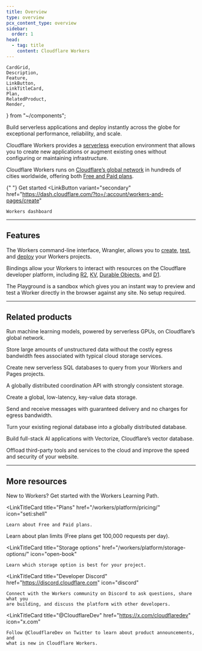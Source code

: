 ```yaml
---
title: Overview
type: overview
pcx_content_type: overview
sidebar:
  order: 1
head:
  - tag: title
    content: Cloudflare Workers
---
```


	CardGrid,
	Description,
	Feature,
	LinkButton,
	LinkTitleCard,
	Plan,
	RelatedProduct,
	Render,
} from "~/components";

<Description>

Build serverless applications and deploy instantly across the globe for exceptional performance, reliability, and scale.

</Description>

<Plan type="all" />

Cloudflare Workers provides a [serverless](https://www.cloudflare.com/learning/serverless/what-is-serverless/) execution environment that allows you to create new applications or augment existing ones without configuring or maintaining infrastructure.

Cloudflare Workers runs on [Cloudflare’s global network](https://www.cloudflare.com/network/) in hundreds of cities worldwide, offering both [Free and Paid plans](/workers/platform/pricing/).

{" "}
<LinkButton variant="primary" href="/workers/get-started/guide/">
	Get started
</LinkButton> <LinkButton
	variant="secondary"
	href="https://dash.cloudflare.com/?to=/:account/workers-and-pages/create"
>
	Workers dashboard
</LinkButton>

---

## Features

<Feature header="Wrangler" href="/workers/wrangler/install-and-update/">

The Workers command-line interface, Wrangler, allows you to [create](/workers/wrangler/commands/#init), [test](/workers/wrangler/commands/#dev), and [deploy](/workers/wrangler/commands/#deploy) your Workers projects.

</Feature>

<Feature header="Bindings" href="/workers/runtime-apis/bindings/">

Bindings allow your Workers to interact with resources on the Cloudflare developer platform, including [R2](/r2/), [KV](/kv/concepts/how-kv-works/), [Durable Objects](/durable-objects/), and [D1](/d1/).

</Feature>

<Feature header="Playground" href="/workers/playground/" cta="Use the Playground">

The Playground is a sandbox which gives you an instant way to preview and test a Worker directly in the browser against any site. No setup required.

</Feature>

---

## Related products

<RelatedProduct header="Workers AI" href="/workers-ai/" product="workers-ai">

Run machine learning models, powered by serverless GPUs, on Cloudflare’s global network.

</RelatedProduct>

<RelatedProduct header="R2" href="/r2/" product="r2">

Store large amounts of unstructured data without the costly egress bandwidth fees associated with typical cloud storage services.

</RelatedProduct>

<RelatedProduct header="D1" href="/d1/" product="d1">

Create new serverless SQL databases to query from your Workers and Pages projects.

</RelatedProduct>

<RelatedProduct header="Durable Objects" href="/durable-objects/" product="durable-objects">

A globally distributed coordination API with strongly consistent storage.

</RelatedProduct>

<RelatedProduct header="KV" href="/kv/" product="kv">

Create a global, low-latency, key-value data storage.

</RelatedProduct>

<RelatedProduct header="Queues" href="/queues/" product="queues">

Send and receive messages with guaranteed delivery and no charges for egress bandwidth.

</RelatedProduct>

<RelatedProduct header="Hyperdrive" href="/hyperdrive/" product="hyperdrive">

Turn your existing regional database into a globally distributed database.

</RelatedProduct>

<RelatedProduct header="Vectorize" href="/vectorize/" product="vectorize">

Build full-stack AI applications with Vectorize, Cloudflare’s vector database.

</RelatedProduct>

<RelatedProduct header="Zaraz" href="/zaraz/" product="zaraz">

Offload third-party tools and services to the cloud and improve the speed and security of your website.

</RelatedProduct>

---

## More resources

<CardGrid>

<LinkTitleCard title="Learning Path" href="/learning-paths/workers/" icon="pen">
	New to Workers? Get started with the Workers Learning Path.
</LinkTitleCard>

<LinkTitleCard
	title="Plans"
	href="/workers/platform/pricing/"
	icon="seti:shell"
>
	Learn about Free and Paid plans.
</LinkTitleCard>

<LinkTitleCard title="Limits" href="/workers/platform/limits/" icon="document">
	Learn about plan limits (Free plans get 100,000 requests per day).
</LinkTitleCard>

<LinkTitleCard
	title="Storage options"
	href="/workers/platform/storage-options/"
	icon="open-book"
>
	Learn which storage option is best for your project.
</LinkTitleCard>

<LinkTitleCard
	title="Developer Discord"
	href="https://discord.cloudflare.com"
	icon="discord"
>
	Connect with the Workers community on Discord to ask questions, share what you
	are building, and discuss the platform with other developers.
</LinkTitleCard>

<LinkTitleCard
	title="@CloudflareDev"
	href="https://x.com/cloudflaredev"
	icon="x.com"
>
	Follow @CloudflareDev on Twitter to learn about product announcements, and
	what is new in Cloudflare Workers.
</LinkTitleCard>

</CardGrid>
